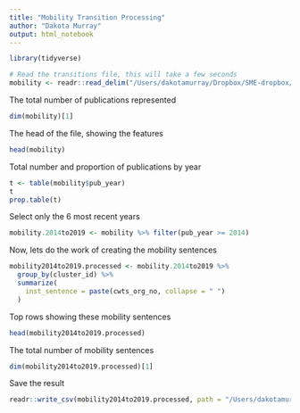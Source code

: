 ```yaml
---
title: "Mobility Transition Processing"
author: "Dakota Murray"
output: html_notebook
---
```


```r
library(tidyverse)

# Read the transitions file, this will take a few seconds
mobility <- readr::read_delim("/Users/dakotamurray/Dropbox/SME-dropbox/Data/Raw/20191024_mobility_transitions.txt", delim = "\t")
```

The total number of publications represented
```r
dim(mobility)[1]
```

The head of the file, showing the features
```r
head(mobility)
```

Total number and proportion of publications by year
```r
t <- table(mobility$pub_year)
t
prop.table(t)
```

Select only the 6 most recent years
```r
mobility.2014to2019 <- mobility %>% filter(pub_year >= 2014)
```

Now, lets do the work of creating the mobility sentences
```r
mobility2014to2019.processed <- mobility.2014to2019 %>%
  group_by(cluster_id) %>%
  summarize(
    inst_sentence = paste(cwts_org_no, collapse = " ")
  )
```


Top rows showing these mobility sentences
```r
head(mobility2014to2019.processed)
```

The total number of mobility sentences
```r
dim(mobility2014to2019.processed)[1]
```

Save the result
```r
readr::write_csv(mobility2014to2019.processed, path = "/Users/dakotamurray/Dropbox/SME-dropbox/Data/Derived/mobility_sentences/institution_sentences_2019to2019.csv")
```